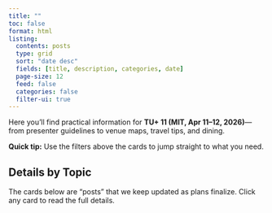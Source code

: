 ```yaml
---
title: ""
toc: false
format: html
listing:
  contents: posts
  type: grid
  sort: "date desc"
  fields: [title, description, categories, date]
  page-size: 12
  feed: false
  categories: false
  filter-ui: true
---
```


Here you’ll find practical information for **TU+ 11 (MIT, Apr 11–12, 2026)**—from presenter guidelines to venue maps, travel tips, and dining.

::: callout-note
**Quick tip:** Use the filters above the cards to jump straight to what you need.
:::

## Details by Topic

The cards below are “posts” that we keep updated as plans finalize. Click any card to read the full details.